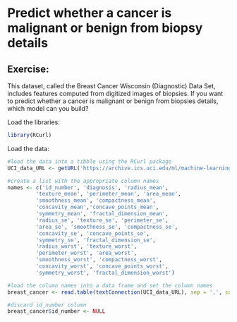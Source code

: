 # Predict whether a cancer is malignant or benign from biopsy details

:::{.callout-tip}
## Exercise:

This dataset, called the Breast Cancer Wisconsin (Diagnostic) Data Set, includes features computed from digitized images of biopsies. If you want to predict whether a cancer is malignant or benign from biopsies details, which model can you build?
:::

Load the libraries:
```r
library(RCurl)
```

Load the data:
```r
#load the data into a tibble using the RCurl package
UCI_data_URL <- getURL('https://archive.ics.uci.edu/ml/machine-learning-databases/breast-cancer-wisconsin/wdbc.data') 

#create a list with the appropriate column names 
names <- c('id_number', 'diagnosis', 'radius_mean', 
         'texture_mean', 'perimeter_mean', 'area_mean', 
         'smoothness_mean', 'compactness_mean', 
         'concavity_mean','concave_points_mean', 
         'symmetry_mean', 'fractal_dimension_mean',
         'radius_se', 'texture_se', 'perimeter_se', 
         'area_se', 'smoothness_se', 'compactness_se', 
         'concavity_se', 'concave_points_se', 
         'symmetry_se', 'fractal_dimension_se', 
         'radius_worst', 'texture_worst', 
         'perimeter_worst', 'area_worst', 
         'smoothness_worst', 'compactness_worst', 
         'concavity_worst', 'concave_points_worst', 
         'symmetry_worst', 'fractal_dimension_worst') 

#load the column names into a data frame and set the column names
breast_cancer <- read.table(textConnection(UCI_data_URL), sep = ',', col.names = names) 

#discard id_number column
breast_cancer$id_number <- NULL 
```
